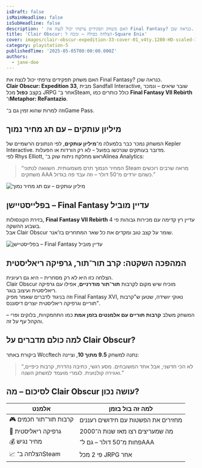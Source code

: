 ```yaml
---
isDraft: false
isMainHeadline: false
isSubHeadline: false
description: ' האם משחק תפקידים צרפתי יכול לנצח את Final Fantasy? כנראה שכן.   **Clair Obscur: Expedition 33**, מבית Sandfall Interactive, שובר שיאים – ונ'
title: 'Clair Obscur: הצלחה כפולה – ומכה ל-Square Enix'
cover: images/clair-obscur-expedition-33-cover-01_v4ty.1280-HD-scaled-1-scaled.webp
category: playstation-5
publishedTime: '2025-05-05T00:00:00.000Z'
authors:
  - jane-doe
---
```


האם משחק תפקידים צרפתי יכול לנצח את Final Fantasy? כנראה שכן.  
**Clair Obscur: Expedition 33**, מבית Sandfall Interactive, שובר שיאים – ונמכר בקצב **כפול** מכל JRPG אחר ב־Steam, כולל כותרים כמו **Final Fantasy VII Rebirth** ו־**Metaphor: ReFantazio**.

וזה למרות שהוא זמין גם ב־Game Pass.

## **מיליון עותקים – עם תג מחיר נמוך**

המשחק נמכר כבר בלמעלה מ־**מיליון עותקים**, לפי הנתונים הרשמיים של Kepler Interactive. מדובר בעותקים שנרכשו בפועל – לא רק הורדות או הפעלות.  
לפי Rhys Elliott, ראש מחלקת ניתוח שוק ב־Alinea Analytics:

> “המחיר הנמוך תרם משמעותית. השוואה לנתוני Steam מראה שרבים רוכשים משחקים AAA כשהם יורדים מ־50 דולר – וזה עבד פה בגדול.”

![מיליון עותקים – עם תג מחיר נמוך](images/1746199862392-1-1600x900.webp)

## **בפלייסטיישן – Final Fantasy עדיין מוביל**

בזירת הקונסולות, **Final Fantasy VII Rebirth** עדיין רץ קדימה עם מכירות גבוהות פי 4 בשבוע ההשקה.  
אבל Clair Obscur שומר על קצב טוב ומקדים את כל שאר המתחרים בז'אנר.

![בפלייסטיישן – Final Fantasy עדיין מוביל](images/1746199862579-1-1600x898.webp)

## **המהפכה השקטה: קרב תור־תור, גרפיקה ריאליסטית**

הצלחה כזו היא לא רק מסחרית – היא גם רעיונית.  
Clair Obscur מוכיח שיש מקום לקרבות **תור־תור מודרניים**, אפילו עם גרפיקה ריאליסטית ועיצוב בוגר.  
וזה בניגוד לדברים שאמר מפיק Final Fantasy XVI, נאוקי יושידה, שטען ש"קרבות תוריים וגרפיקה ריאליסטית יוצרים דיסוננס".

המשחק משלב **קרבות תוריים עם אלמנטים בזמן אמת** כמו התחמקויות, בלוקים ופרי – והקהל עף על זה.

## **למה כולם מדברים על Clair Obscur?**

ביקורת באתר Wccftech נתנה למשחק **9.5 מתוך 10**, וציינה:

> “לא הכי חדשני, אבל אחד המשובחים. מסע רגשי, כתיבה נהדרת, קרבות כיפיים, ואווירה קולנועית. לגמרי מועמד למשחק השנה.”

## **לסיכום – מה Clair Obscur עושה נכון?**

| אלמנט | למה זה בול בזמן |
| --- | --- |
| 🎮 קרבות תור־תור חכמים | מחזירים את הפשטות עם חידושים רעננים |
| 🎨 גרפיקה ריאליסטית | מה שמעריצים רצו מאז שנות ה־2000 |
| 💰 מחיר נגיש | פחות מ־50 דולר – גם ל־AAA |
| 📈 הצלחה ב־Steam | פי 2 מכל JRPG אחר |
